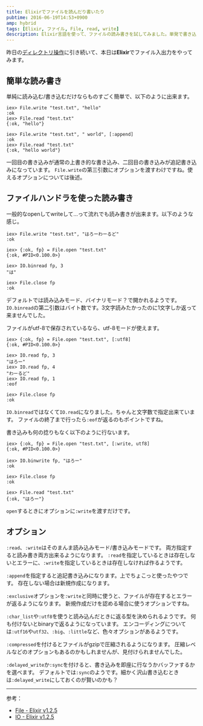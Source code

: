 ```yaml
---
title: Elixirでファイルを読んだり書いたり
pubtime: 2016-06-19T14:53+0900
amp: hybrid
tags: [Elixir, ファイル, File, read, write]
description: Elixir言語を使って、ファイルの読み書きを試してみました。単発で書き込むだけの場合と、ファイルハンドラを使う方法の2種類があるようです。
---
```


昨日の[ディレクトリ操作](/blog/2016/06/elixir-file-handling.html)に引き続いて、本日は**Elixir**でファイル入出力をやってみます。

## 簡単な読み書き
単純に読み込む/書き込むだけならものすごく簡単で、以下のように出来ます。
```
iex> File.write "test.txt", "hello"
:ok
iex> File.read "test.txt"
{:ok, "hello"}

iex> File.write "test.txt", " world", [:append]
:ok
iex> File.read "test.txt"
{:ok, "hello world"}
```
一回目の書き込みが通常の上書き的な書き込み、二回目の書き込みが追記書き込みになっています。
`File.write`の第三引数にオプションを渡すわけですね。使えるオプションについては後述。

## ファイルハンドラを使った読み書き
一般的なopenしてwriteして…って流れでも読み書きが出来ます。以下のような感じ。
```
iex> File.write "test.txt", "はろーわーるど"
:ok

iex> {:ok, fp} = File.open "test.txt"
{:ok, #PID<0.100.0>}

iex> IO.binread fp, 3
"は"

iex> File.close fp
:ok
```
デフォルトでは読み込みモード、バイナリモード？で開かれるようです。
`IO.binread`の第二引数はバイト数です。3文字読みたかったのに1文字しか返って来ませんでした。

ファイルがutf-8で保存されているなら、utf-8モードが使えます。
```
iex> {:ok, fp} = File.open "test.txt", [:utf8]
{:ok, #PID<0.100.0>}

iex> IO.read fp, 3
"はろー"
iex> IO.read fp, 4
"わーるど"
iex> IO.read fp, 1
:eof

iex> File.close fp
:ok
```
`IO.binread`ではなくて`IO.read`になりました。ちゃんと文字数で指定出来ています。
ファイルの終了まで行ったら`:eof`が返るのもポイントですね。

書き込みも何の捻りもなく以下のように行ないます。
```
iex> {:ok, fp} = File.open "test.txt", [:write, utf8]
{:ok, #PID<0.100.0>}

iex> IO.binwrite fp, "はろー"
:ok

iex> File.close fp
:ok

iex> File.read "test.txt"
{:ok, "はろー"}
```
`open`するときにオプションに`:write`を渡すだけです。

## オプション
`:read`、`:write`はそのまんま読み込みモード/書き込みモードです。
両方指定すると読み書き両方出来るようになります。
`:read`を指定しているときは存在しないとエラーに、`:write`を指定しているときは存在しなければ作るようです。

`:append`を指定すると追記書き込みになります。上でちょこっと使ったやつです。
存在しない場合は新規作成になります。

`:exclusive`オプションを`:write`と同時に使うと、ファイルが存在するとエラーが返るようになります。
新規作成だけを認める場合に使うオプションですね。

`:char_list`や`:utf8`を使うと読み込んだときに返る型を決められるようです。
何も付けないとbinaryで返るようになっています。
エンコーディングについては`:utf16`や`utf32`、`:big`、`:little`など、色々オプションがあるようです。

`:compressed`を付けるとファイルがgzipで圧縮されるようになります。
圧縮レベルなどのオプションもあるのかもしれませんが、見付けられませんでした。

`:delayed_write`か`:sync`を付けると、書き込みを即座に行なうかバッファするかを選べます。
デフォルトでは`:sync`のようです。細かく沢山書き込むときは`:delayed_write`にしておくのが賢いのかも？

---

参考：
- [File - Elixir v1.2.5](http://elixir-lang.org/docs/stable/elixir/File.html)
- [IO - Elixir v1.2.5](http://elixir-lang.org/docs/stable/elixir/IO.html)
